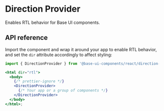 # Direction Provider

<Subtitle>Enables RTL behavior for Base UI components.</Subtitle>
<Meta
  name="description"
  content="A direction provider component that enables RTL behavior for Base UI components."
/>

<Demo path="./demos/hero" />

## API reference

Import the component and wrap it around your app to enable RTL behavior, and set the `dir` attribute accordingly to affect styling:

```jsx title="Anatomy"
import { DirectionProvider } from '@base-ui-components/react/direction-provider';

<html dir="rtl">
  <body>
    {/* prettier-ignore */}
    <DirectionProvider>
      {/* Your app or a group of components */}
    </DirectionProvider>
  </body>
</html>;
```

<Reference component="DirectionProvider" />
